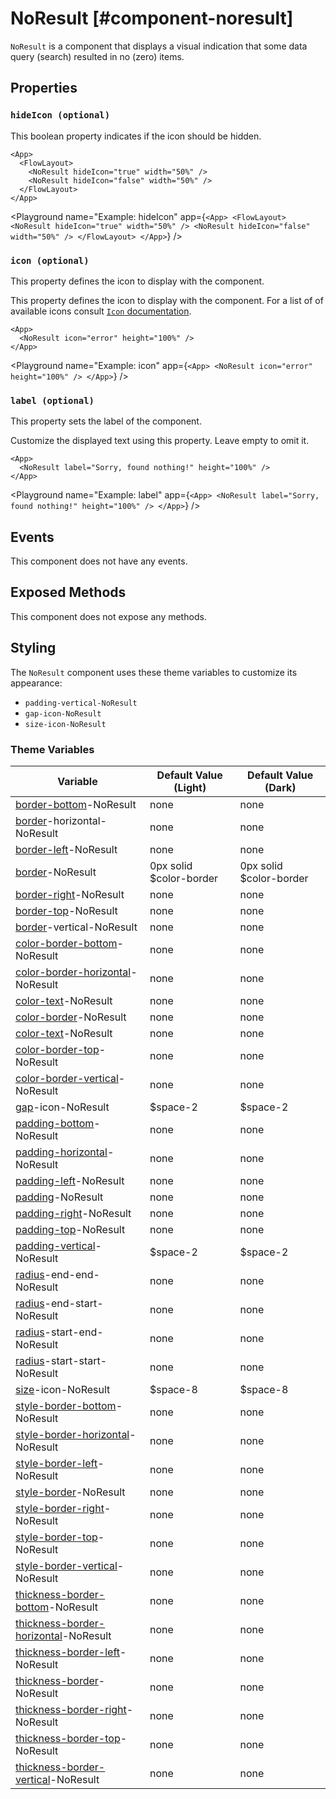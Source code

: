 
# NoResult [#component-noresult]

`NoResult` is a component that displays a visual indication that some data query (search) resulted in no (zero) items.



## Properties

### `hideIcon (optional)`

This boolean property indicates if the icon should be hidden.

```ueml copy
<App>
  <FlowLayout>
    <NoResult hideIcon="true" width="50%" />
    <NoResult hideIcon="false" width="50%" />
  </FlowLayout>
</App>
```

<Playground
  name="Example: hideIcon"
  app={`
    <App>
      <FlowLayout>
        <NoResult hideIcon="true" width="50%" />
        <NoResult hideIcon="false" width="50%" />
      </FlowLayout>
    </App>
`}
/>

### `icon (optional)`

This property defines the icon to display with the component.

This property defines the icon to display with the component. For a list of of available icons consult [`Icon` documentation](./Icon.mdx).

```ueml copy
<App>
  <NoResult icon="error" height="100%" />
</App>
```

<Playground
  name="Example: icon"
  app={`
    <App>
      <NoResult icon="error" height="100%" />
    </App>
  `}
/>

### `label (optional)`

This property sets the label of the component.

Customize the displayed text using this property. Leave empty to omit it.

```ueml copy
<App>
  <NoResult label="Sorry, found nothing!" height="100%" />
</App>
```

<Playground
  name="Example: label"
  app={`
    <App>
      <NoResult label="Sorry, found nothing!" height="100%" />
    </App>
  `}
/>

## Events

This component does not have any events.

## Exposed Methods

This component does not expose any methods.

## Styling

The `NoResult` component uses these theme variables to customize its appearance:

- `padding-vertical-NoResult`
- `gap-icon-NoResult`
- `size-icon-NoResult`

### Theme Variables

| Variable | Default Value (Light) | Default Value (Dark) |
| --- | --- | --- |
| [border-bottom](../styles-and-themes/common-units/#border)-NoResult | <GrayText>none</GrayText> | <GrayText>none</GrayText> |
| [border](../styles-and-themes/common-units/#border)-horizontal-NoResult | <GrayText>none</GrayText> | <GrayText>none</GrayText> |
| [border-left](../styles-and-themes/common-units/#border)-NoResult | <GrayText>none</GrayText> | <GrayText>none</GrayText> |
| [border](../styles-and-themes/common-units/#border)-NoResult | 0px solid $color-border | 0px solid $color-border |
| [border-right](../styles-and-themes/common-units/#border)-NoResult | <GrayText>none</GrayText> | <GrayText>none</GrayText> |
| [border-top](../styles-and-themes/common-units/#border)-NoResult | <GrayText>none</GrayText> | <GrayText>none</GrayText> |
| [border](../styles-and-themes/common-units/#border)-vertical-NoResult | <GrayText>none</GrayText> | <GrayText>none</GrayText> |
| [color-border-bottom](../styles-and-themes/common-units/#color)-NoResult | <GrayText>none</GrayText> | <GrayText>none</GrayText> |
| [color-border-horizontal](../styles-and-themes/common-units/#color)-NoResult | <GrayText>none</GrayText> | <GrayText>none</GrayText> |
| [color-text](../styles-and-themes/common-units/#color)-NoResult | <GrayText>none</GrayText> | <GrayText>none</GrayText> |
| [color-border](../styles-and-themes/common-units/#color)-NoResult | <GrayText>none</GrayText> | <GrayText>none</GrayText> |
| [color-text](../styles-and-themes/common-units/#color)-NoResult | <GrayText>none</GrayText> | <GrayText>none</GrayText> |
| [color-border-top](../styles-and-themes/common-units/#color)-NoResult | <GrayText>none</GrayText> | <GrayText>none</GrayText> |
| [color-border-vertical](../styles-and-themes/common-units/#color)-NoResult | <GrayText>none</GrayText> | <GrayText>none</GrayText> |
| [gap](../styles-and-themes/common-units/#size)-icon-NoResult | $space-2 | $space-2 |
| [padding-bottom](../styles-and-themes/common-units/#size)-NoResult | <GrayText>none</GrayText> | <GrayText>none</GrayText> |
| [padding-horizontal](../styles-and-themes/common-units/#size)-NoResult | <GrayText>none</GrayText> | <GrayText>none</GrayText> |
| [padding-left](../styles-and-themes/common-units/#size)-NoResult | <GrayText>none</GrayText> | <GrayText>none</GrayText> |
| [padding](../styles-and-themes/common-units/#size)-NoResult | <GrayText>none</GrayText> | <GrayText>none</GrayText> |
| [padding-right](../styles-and-themes/common-units/#size)-NoResult | <GrayText>none</GrayText> | <GrayText>none</GrayText> |
| [padding-top](../styles-and-themes/common-units/#size)-NoResult | <GrayText>none</GrayText> | <GrayText>none</GrayText> |
| [padding-vertical](../styles-and-themes/common-units/#size)-NoResult | $space-2 | $space-2 |
| [radius](../styles-and-themes/common-units/#border-rounding)-end-end-NoResult | <GrayText>none</GrayText> | <GrayText>none</GrayText> |
| [radius](../styles-and-themes/common-units/#border-rounding)-end-start-NoResult | <GrayText>none</GrayText> | <GrayText>none</GrayText> |
| [radius](../styles-and-themes/common-units/#border-rounding)-start-end-NoResult | <GrayText>none</GrayText> | <GrayText>none</GrayText> |
| [radius](../styles-and-themes/common-units/#border-rounding)-start-start-NoResult | <GrayText>none</GrayText> | <GrayText>none</GrayText> |
| [size](../styles-and-themes/common-units/#size)-icon-NoResult | $space-8 | $space-8 |
| [style-border-bottom](../styles-and-themes/common-units/#border-style)-NoResult | <GrayText>none</GrayText> | <GrayText>none</GrayText> |
| [style-border-horizontal](../styles-and-themes/common-units/#border-style)-NoResult | <GrayText>none</GrayText> | <GrayText>none</GrayText> |
| [style-border-left](../styles-and-themes/common-units/#border-style)-NoResult | <GrayText>none</GrayText> | <GrayText>none</GrayText> |
| [style-border](../styles-and-themes/common-units/#border-style)-NoResult | <GrayText>none</GrayText> | <GrayText>none</GrayText> |
| [style-border-right](../styles-and-themes/common-units/#border-style)-NoResult | <GrayText>none</GrayText> | <GrayText>none</GrayText> |
| [style-border-top](../styles-and-themes/common-units/#border-style)-NoResult | <GrayText>none</GrayText> | <GrayText>none</GrayText> |
| [style-border-vertical](../styles-and-themes/common-units/#border-style)-NoResult | <GrayText>none</GrayText> | <GrayText>none</GrayText> |
| [thickness-border-bottom](../styles-and-themes/common-units/#size)-NoResult | <GrayText>none</GrayText> | <GrayText>none</GrayText> |
| [thickness-border-horizontal](../styles-and-themes/common-units/#size)-NoResult | <GrayText>none</GrayText> | <GrayText>none</GrayText> |
| [thickness-border-left](../styles-and-themes/common-units/#size)-NoResult | <GrayText>none</GrayText> | <GrayText>none</GrayText> |
| [thickness-border](../styles-and-themes/common-units/#size)-NoResult | <GrayText>none</GrayText> | <GrayText>none</GrayText> |
| [thickness-border-right](../styles-and-themes/common-units/#size)-NoResult | <GrayText>none</GrayText> | <GrayText>none</GrayText> |
| [thickness-border-top](../styles-and-themes/common-units/#size)-NoResult | <GrayText>none</GrayText> | <GrayText>none</GrayText> |
| [thickness-border-vertical](../styles-and-themes/common-units/#size)-NoResult | <GrayText>none</GrayText> | <GrayText>none</GrayText> |

